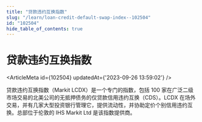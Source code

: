 ```yaml
---
title: "贷款违约互换指数"
slug: "/learn/loan-credit-default-swap-index--102504"
id: "102504"
hide_table_of_contents: true
---
```



# 贷款违约互换指数

<ArticleMeta id={102504} updatedAt={'2023-09-26 13:59:02'} />
<div className='border-solid border-b border-t-0 my-4 border-[var(--ifm-color-gray-300)]' />

贷款违约互换指数（Markit LCDX）是一个专门的指数，包括 100 家在广泛二级市场交易的北美公司的无抵押债务的仅贷款信用违约互换（CDS）。LCDX 在场外交易，并有几家大型投资银行管理它，提供流动性，并协助定价个别信用违约互换。总部位于伦敦的 IHS Markit Ltd 是该指数提供商。

